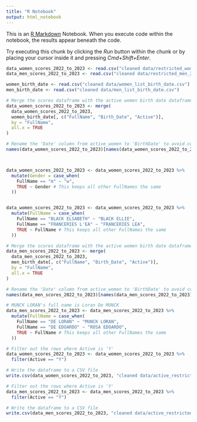```yaml
---
title: "R Notebook"
output: html_notebook
---
```


This is an [R Markdown](http://rmarkdown.rstudio.com) Notebook. When you execute code within the notebook, the results appear beneath the code. 

Try executing this chunk by clicking the *Run* button within the chunk or by placing your cursor inside it and pressing *Cmd+Shift+Enter*. 

```r
data_women_scores_2022_to_2023 <- read.csv("cleaned data/restricted_women_2023.csv")
data_men_scores_2022_to_2023 <- read.csv("cleaned data/restricted_men_2023.csv")

women_birth_date <- read.csv("cleaned data/women_list_birth_date.csv")
men_birth_date <- read.csv("cleaned data/men_list_birth_date.csv")

```


```r

# Merge the scores dataframe with the active women birth date dataframe by 'FullName'
data_women_scores_2022_to_2023 <- merge(
  data_women_scores_2022_to_2023, 
  women_birth_date[, c("FullName", "Birth_Date", "Active")], 
  by = "FullName", 
  all.x = TRUE
)

# Rename the 'Date' column from active_women to 'BirthDate' to avoid confusion with 'Date' from scores
names(data_women_scores_2022_to_2023)[names(data_women_scores_2022_to_2023) == "Date.y"] <- "BirthDate"



data_women_scores_2022_to_2023 <- data_women_scores_2022_to_2023 %>%
  mutate(Gender = case_when(
    FullName == "m" ~ "w",
    TRUE ~ Gender # This keeps all other FullNames the same
  ))


data_women_scores_2022_to_2023 <- data_women_scores_2022_to_2023 %>%
  mutate(FullName = case_when(
    FullName == "BLACK ELSABETH" ~ "BLACK ELLIE",
    FullName == "FRANCERIES L'EA" ~ "FRANCERIES LEA",
    TRUE ~ FullName # This keeps all other FullNames the same
  ))


```


```r

# Merge the scores dataframe with the active women birth date dataframe by 'FullName'
data_men_scores_2022_to_2023 <- merge(
  data_men_scores_2022_to_2023, 
  men_birth_date[, c("FullName", "Birth_Date", "Active")], 
  by = "FullName", 
  all.x = TRUE
)

# Rename the 'Date' column from active_women to 'BirthDate' to avoid confusion with 'Date' from scores
names(data_men_scores_2022_to_2023)[names(data_men_scores_2022_to_2023) == "Date.y"] <- "BirthDate"

# MUNCK LORAN's full name is Loran De MUNCK
data_men_scores_2022_to_2023 <- data_men_scores_2022_to_2023 %>%
  mutate(FullName = case_when(
    FullName == "DE LORAN" ~ "MUNCK LORAN",
    FullName == "DE EDOARDO" ~ "ROSA EDOARDO",
    TRUE ~ FullName # This keeps all other FullNames the same
  ))

```

```r
# Filter out the rows where Active is 'Y'
data_women_scores_2022_to_2023 <- data_women_scores_2022_to_2023 %>%
  filter(Active == "Y")

# Write the dataframe to a CSV file
write.csv(data_women_scores_2022_to_2023, "cleaned data/active_restricted_women_2023.csv", row.names = FALSE)

# Filter out the rows where Active is 'Y'
data_men_scores_2022_to_2023 <- data_men_scores_2022_to_2023 %>%
  filter(Active == "Y")

# Write the dataframe to a CSV file
write.csv(data_men_scores_2022_to_2023, "cleaned data/active_restricted_men_2023.csv", row.names = FALSE)

```
